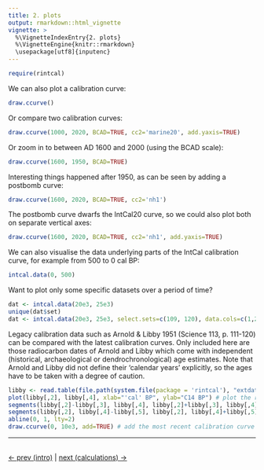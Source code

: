 ```yaml
---
title: 2. plots
output: rmarkdown::html_vignette
vignette: >
  %\VignetteIndexEntry{2. plots}
  %\VignetteEngine{knitr::rmarkdown}
  \usepackage[utf8]{inputenc}
---
```


```r
require(rintcal)
```

We can also plot a calibration curve:

```r
draw.ccurve()
```

Or compare two calibration curves:

```r
draw.ccurve(1000, 2020, BCAD=TRUE, cc2='marine20', add.yaxis=TRUE)
```

Or zoom in to between AD 1600 and 2000 (using the BCAD scale):

```r
draw.ccurve(1600, 1950, BCAD=TRUE)
```

Interesting things happened after 1950, as can be seen by adding a postbomb curve:

```r
draw.ccurve(1600, 2020, BCAD=TRUE, cc2='nh1')
```

The postbomb curve dwarfs the IntCal20 curve, so we could also plot both on separate vertical axes:

```r
draw.ccurve(1600, 2020, BCAD=TRUE, cc2='nh1', add.yaxis=TRUE)
```

We can also visualise the data underlying parts of the IntCal calibration curve, for example from 500 to 0 cal BP:

```r
intcal.data(0, 500)
```

Want to plot only some specific datasets over a period of time? 

```r
dat <- intcal.data(20e3, 25e3)
unique(dat$set)
dat <- intcal.data(20e3, 25e3, select.sets=c(109, 120), data.cols=c(1,2))
```

Legacy calibration data such as Arnold & Libby 1951 (Science 113, p. 111-120) can be compared with the latest calibration curves. Only included here are those radiocarbon dates of Arnold and Libby which come with independent (historical, archaeological or dendrochronological) age estimates. Note that Arnold and Libby did not define their 'calendar years' explicitly, so the ages have to be taken with a degree of caution.

```r
libby <- read.table(file.path(system.file(package = 'rintcal'), "extdata/Arnold_Libby_1951.txt"), header=T, sep=",")
plot(libby[,2], libby[,4], xlab="'cal' BP", ylab="C14 BP") # plot the radiocarbon dates and their known calendar ages
segments(libby[,2]-libby[,3], libby[,4], libby[,2]+libby[,3], libby[,4]) # calendar error bars (not all are quantified)
segments(libby[,2], libby[,4]-libby[,5], libby[,2], libby[,4]+libby[,5]) # radiocarbon error bars
abline(0, 1, lty=2)
draw.ccurve(0, 10e3, add=TRUE) # add the most recent calibration curve
```


***

<br>
[<- prev (intro)](./intro.html) | 
[next (calculations) ->](./calculations.html)
<br>

